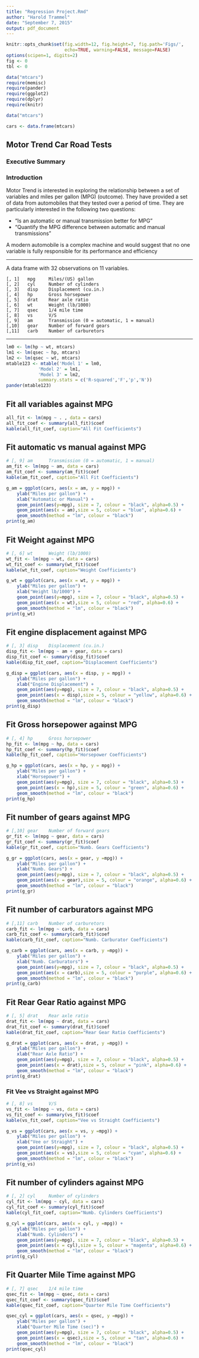 ```yaml
---
title: "Regression Project.Rmd"
author: "Harold Trammel"
date: "September 7, 2015"
output: pdf_document
---
```

```r
knitr::opts_chunk$set(fig.width=12, fig.height=7, fig.path='Figs/',
                      echo=TRUE, warning=FALSE, message=FALSE)
options(scipen=1, digits=2)
fig <- 0
tbl <- 0

data("mtcars")
require(memisc)
require(pander)
require(ggplot2)
require(dplyr)
require(knitr)

data("mtcars")

cars <- data.frame(mtcars)
```

## Motor Trend Car Road Tests

### Executive Summary

### Introduction
Motor Trend is interested in exploring the relationship between a set of variables and miles per gallon (MPG) (outcome). They have provided a set of data from automobiles that they tested over a period of time.  They are particularly interested in the following two questions:

* “Is an automatic or manual transmission better for MPG”
* "Quantify the MPG difference between automatic and manual transmissions"

A modern automobile is a complex machine and   would suggest that no one variable is fully responsible for its performance and efficiency


***
A data frame with 32 observations on 11 variables.
```
[, 1]	mpg	    Miles/(US) gallon
[, 2]	cyl	    Number of cylinders
[, 3]	disp	Displacement (cu.in.)
[, 4]	hp	    Gross horsepower
[, 5]	drat	Rear axle ratio
[, 6]	wt	    Weight (lb/1000)
[, 7]	qsec	1/4 mile time
[, 8]	vs	    V/S
[, 9]	am	    Transmission (0 = automatic, 1 = manual)
[,10]	gear	Number of forward gears
[,11]	carb	Number of carburetors
```
***

```r
lm0 <- lm(hp ~ wt, mtcars)
lm1 <- lm(qsec ~ hp, mtcars)
lm2 <- lm(qsec ~ wt, mtcars)
mtable123 <- mtable('Model 1' = lm0,
            'Model 2' = lm1,
            'Model 3' = lm2,
            summary.stats = c('R-squared','F','p','N'))
pander(mtable123)
```


## Fit all variables against MPG
```r
all_fit <- lm(mpg ~ . , data = cars)
all_fit_coef <- summary(all_fit)$coef
kable(all_fit_coef, caption="All Fit Coefficients")
```

## Fit automatic vs manual against MPG
```r
# [, 9]	am	    Transmission (0 = automatic, 1 = manual)
am_fit <- lm(mpg ~ am, data = cars)
am_fit_coef <- summary(am_fit)$coef
kable(am_fit_coef, caption="All Fit Coefficients")

g_am = ggplot(cars, aes(x = am, y = mpg)) + 
    ylab("Miles per gallon") + 
    xlab("Automatic or Manual") + 
    geom_point(aes(y=mpg), size = 7, colour = "black", alpha=0.5) + 
    geom_point(aes(x = am),size = 5, colour = "blue", alpha=0.6) +
    geom_smooth(method = "lm", colour = "black") 
print(g_am)

```

## Fit Weight against MPG
```r
# [, 6]	wt	    Weight (lb/1000)
wt_fit <- lm(mpg ~ wt, data = cars)
wt_fit_coef <- summary(wt_fit)$coef
kable(wt_fit_coef, caption="Weight Coefficients")

g_wt = ggplot(cars, aes(x = wt, y = mpg)) + 
    ylab("Miles per gallon") + 
    xlab("Weight lb/1000") + 
    geom_point(aes(y=mpg), size = 7, colour = "black", alpha=0.5) + 
    geom_point(aes(x = wt),size = 5, colour = "red", alpha=0.6) +
    geom_smooth(method = "lm", colour = "black") 
print(g_wt)
```

## Fit engine displacement against MPG
```r
# [, 3]	disp	Displacement (cu.in.)
disp_fit <- lm(mpg ~ am + gear, data = cars)
disp_fit_coef <- summary(disp_fit)$coef
kable(disp_fit_coef, caption="Displacement Coefficients")

g_disp = ggplot(cars, aes(x = disp, y = mpg)) + 
    ylab("Miles per gallon") + 
    xlab("Engine Displacement") + 
    geom_point(aes(y=mpg), size = 7, colour = "black", alpha=0.5) + 
    geom_point(aes(x = disp),size = 5, colour = "yellow", alpha=0.6) +
    geom_smooth(method = "lm", colour = "black") 
print(g_disp)
```

## Fit Gross horsepower against MPG
```r
# [, 4]	hp	    Gross horsepower
hp_fit <- lm(mpg ~ hp, data = cars)
hp_fit_coef <- summary(hp_fit)$coef
kable(hp_fit_coef, caption="Horsepower Coefficients")

g_hp = ggplot(cars, aes(x = hp, y = mpg)) + 
    ylab("Miles per gallon") + 
    xlab("Horsepower") + 
    geom_point(aes(y=mpg), size = 7, colour = "black", alpha=0.5) + 
    geom_point(aes(x = hp),size = 5, colour = "green", alpha=0.6) +
    geom_smooth(method = "lm", colour = "black") 
print(g_hp)
```

## Fit number of gears against MPG
```r
# [,10]	gear	Number of forward gears
gr_fit <- lm(mpg ~ gear, data = cars)
gr_fit_coef <- summary(gr_fit)$coef
kable(gr_fit_coef, caption="Numb. Gears Coefficients")

g_gr = ggplot(cars, aes(x = gear, y =mpg)) + 
    ylab("Miles per gallon") + 
    xlab("Numb. Gears") + 
    geom_point(aes(y=mpg), size = 7, colour = "black", alpha=0.5) + 
    geom_point(aes(x = gear),size = 5, colour = "orange", alpha=0.6) +
    geom_smooth(method = "lm", colour = "black") 
print(g_gr)
```

## Fit number of carburators against MPG
```r
# [,11]	carb	Number of carburetors
carb_fit <- lm(mpg ~ carb, data = cars)
carb_fit_coef <- summary(carb_fit)$coef
kable(carb_fit_coef, caption="Numb. Carburator Coefficients")

g_carb = ggplot(cars, aes(x = carb, y =mpg)) + 
    ylab("Miles per gallon") + 
    xlab("Numb. Carburators") + 
    geom_point(aes(y=mpg), size = 7, colour = "black", alpha=0.5) + 
    geom_point(aes(x = carb),size = 5, colour = "purple", alpha=0.6) +
    geom_smooth(method = "lm", colour = "black") 
print(g_carb)
```

## Fit Rear Gear Ratio  against MPG
```r
# [, 5]	drat	Rear axle ratio
drat_fit <- lm(mpg ~ drat, data = cars)
drat_fit_coef <- summary(drat_fit)$coef
kable(drat_fit_coef, caption="Rear Gear Ratio Coefficients")

g_drat = ggplot(cars, aes(x = drat, y =mpg)) + 
    ylab("Miles per gallon") + 
    xlab("Rear Axle Ratio") + 
    geom_point(aes(y=mpg), size = 7, colour = "black", alpha=0.5) + 
    geom_point(aes(x = drat),size = 5, colour = "pink", alpha=0.6) +
    geom_smooth(method = "lm", colour = "black") 
print(g_drat)
```

### Fit Vee vs Straight against MPG
```r
# [, 8]	vs	    V/S
vs_fit <- lm(mpg ~ vs, data = cars)
vs_fit_coef <- summary(vs_fit)$coef
kable(vs_fit_coef, caption="Vee vs Straight Coefficients")

g_vs = ggplot(cars, aes(x = vs, y =mpg)) + 
    ylab("Miles per gallon") + 
    xlab("Vee or Straight") + 
    geom_point(aes(y=mpg), size = 7, colour = "black", alpha=0.5) + 
    geom_point(aes(x = vs),size = 5, colour = "cyan", alpha=0.6) +
    geom_smooth(method = "lm", colour = "black") 
print(g_vs)
```

## Fit number of cylinders against MPG
```r
# [, 2]	cyl	    Number of cylinders
cyl_fit <- lm(mpg ~ cyl, data = cars)
cyl_fit_coef <- summary(cyl_fit)$coef
kable(cyl_fit_coef, caption="Numb. Cylinders Coefficients")

g_cyl = ggplot(cars, aes(x = cyl, y =mpg)) + 
    ylab("Miles per gallon") + 
    xlab("Numb. Cylinders") + 
    geom_point(aes(y=mpg), size = 7, colour = "black", alpha=0.5) + 
    geom_point(aes(x = cyl),size = 5, colour = "magenta", alpha=0.6) +
    geom_smooth(method = "lm", colour = "black") 
print(g_cyl)
```

## Fit Quarter Mile Time against MPG
```r
# [, 7]	qsec	1/4 mile time
qsec_fit <- lm(mpg ~ qsec, data = cars)
qsec_fit_coef <- summary(qsec_fit)$coef
kable(qsec_fit_coef, caption="Quarter Mile Time Coefficients")

qsec_cyl = ggplot(cars, aes(x = qsec, y =mpg)) + 
    ylab("Miles per gallon") + 
    xlab("Quarter Mile Time (sec)") + 
    geom_point(aes(y=mpg), size = 7, colour = "black", alpha=0.5) + 
    geom_point(aes(x = qsec),size = 5, colour = "tan", alpha=0.6) +
    geom_smooth(method = "lm", colour = "black") 
print(qsec_cyl)
```